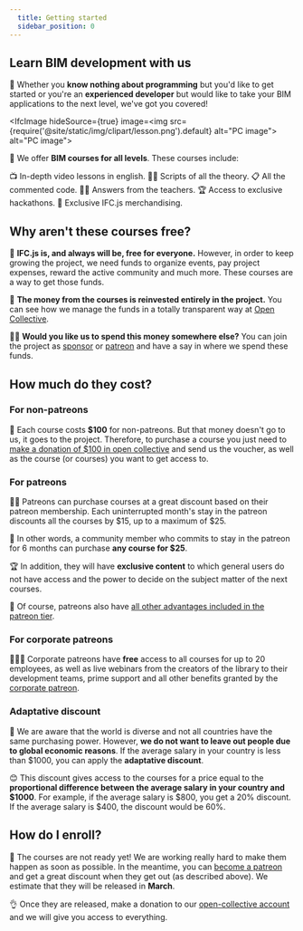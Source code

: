 ```yaml
---
  title: Getting started
  sidebar_position: 0
---
```



## Learn BIM development with us

🌱 Whether you **know nothing about programming** but you'd like to get started or you're an **experienced developer** but would like to take your BIM applications to the next level, we've got you covered!

<IfcImage hideSource={true} image=<img src={require('@site/static/img/clipart/lesson.png').default} alt="PC image"></img>
   alt="PC image"></IfcImage>

🚀 We offer **BIM courses for all levels**. These courses include:

<IfcCard>
📺 In-depth video lessons in english.
</IfcCard>

<IfcCard>
👩‍💻 Scripts of all the theory.
</IfcCard>

<IfcCard>
📋 All the commented code.
</IfcCard>

<IfcCard>
👩‍🏫 Answers from the teachers.
</IfcCard>

<IfcCard>
🏆 Access to exclusive hackathons.
</IfcCard>

<IfcCard>
🎁 Exclusive IFC.js merchandising.
</IfcCard>

## Why aren't these courses free?

🤝 **IFC.js is, and always will be, free for everyone.** However, in order to keep growing the project, we need funds to organize events, pay project expenses, reward the active community and much more. These courses are a way to get those funds.

🌈 **The money from the courses is reinvested entirely in the project.** You can see how we manage the funds in a totally transparent way at [Open Collective](https://opencollective.com/ifcjs).

👨‍💻 **Would you like us to spend this money somewhere else?** You can join the project as [sponsor](https://ifcjs.github.io/info/docs/Contribute) or [patreon](https://ifcjs.github.io/info/docs/Contribute) and have a say in where we spend these funds.

## How much do they cost?

### For non-patreons

🧑 Each course costs **$100** for non-patreons. But that money doesn't go to us, it goes to the project. Therefore, to purchase a course you just need to [make a donation of $100 in open collective](https://opencollective.com/ifcjs) and send us the voucher, as well as the course (or courses) you want to get access to.

### For patreons

🧑🔥 Patreons can purchase courses at a great discount based on their patreon membership. Each uninterrupted month's stay in the patreon discounts all the courses by $15, up to a maximum of $25.

🎉 In other words, a community member who commits to stay in the patreon for 6 months can purchase **any course for $25**.

🏆 In addition, they will have **exclusive content** to which general users do not have access and the power to decide on the subject matter of the next courses.

💛 Of course, patreons also have [all other advantages included in the patreon tier](https://ifcjs.github.io/info/docs/Patreon).

### For corporate patreons

👨‍💼💼 Corporate patreons have **free** access to all courses for up to 20 employees, as well as live webinars from the creators of the library to their development teams, prime support and all other benefits granted by the [corporate patreon](https://ifcjs.github.io/info/docs/Patreon).

### Adaptative discount

🤝 We are aware that the world is diverse and not all countries have the same purchasing power. However, **we do not want to leave out people due to global economic reasons**. If the average salary in your country is less than $1000, you can apply the **adaptative discount**.

😊 This discount gives access to the courses for a price equal to the **proportional difference between the average salary in your country and $1000**. For example, if the average salary is $800, you get a 20% discount. If the average salary is $400, the discount would be 60%.

## How do I enroll?

🚧 The courses are not ready yet! We are working really hard to make them happen as soon as possible. In the meantime, you can [become a patreon](https://opencollective.com/ifcjs) and get a great discount when they get out (as described above). We estimate that they will be released in **March**.

👌 Once they are released, make a donation to our [open-collective account](https://opencollective.com/ifcjs) and we will give you access to everything.


